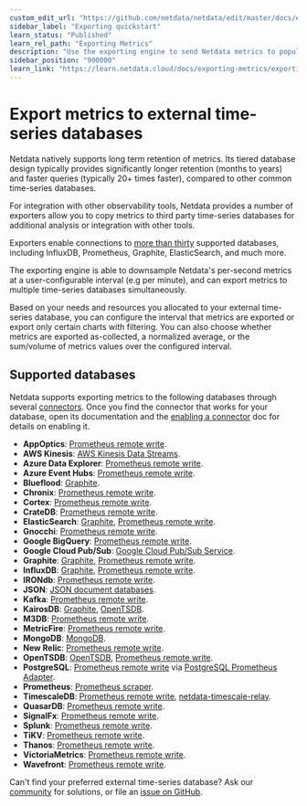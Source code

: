 ```yaml
---
custom_edit_url: "https://github.com/netdata/netdata/edit/master/docs/exporting-metrics/README.md"
sidebar_label: "Exporting quickstart"
learn_status: "Published"
learn_rel_path: "Exporting Metrics"
description: "Use the exporting engine to send Netdata metrics to popular external time series databases for long-term storage or further analysis."
sidebar_position: "900000"
learn_link: "https://learn.netdata.cloud/docs/exporting-metrics/exporting-quickstart"
---
```


# Export metrics to external time-series databases

Netdata natively supports long term retention of metrics. Its tiered database design typically provides significantly longer retention (months to years) and faster queries (typically 20+ times faster), compared to other common time-series databases.

For integration with other observability tools, Netdata provides a number of exporters allow you to copy metrics to third party time-series databases for additional analysis or integration with other tools.

Exporters enable connections to [more than thirty](#supported-databases) supported databases, including InfluxDB, Prometheus, Graphite, ElasticSearch, and much more.

The exporting engine is able to downsample Netdata's per-second metrics at a user-configurable interval (e.g per minute), and can export metrics to multiple time-series databases simultaneously.

Based on your needs and resources you allocated to your external time-series database, you can configure the interval
that metrics are exported or export only certain charts with filtering. You can also choose whether metrics are exported
as-collected, a normalized average, or the sum/volume of metrics values over the configured interval.

## Supported databases

Netdata supports exporting metrics to the following databases through several
[connectors](/docs/exporting-metrics/exporting-reference#features). Once you find the connector that works for your database, open its
documentation and the [enabling a connector](/docs/exporting-metrics/enable-an-exporting-connector) doc for details on enabling it.

- **AppOptics**: [Prometheus remote write](/docs/exporting-metrics/prometheus-remote-write).
- **AWS Kinesis**: [AWS Kinesis Data Streams](/docs/exporting-metrics/aws-kinesis).
- **Azure Data Explorer**: [Prometheus remote write](/docs/exporting-metrics/prometheus-remote-write).
- **Azure Event Hubs**: [Prometheus remote write](/docs/exporting-metrics/prometheus-remote-write).
- **Blueflood**: [Graphite](/docs/exporting-metrics/graphite).
- **Chronix**: [Prometheus remote write](/docs/exporting-metrics/prometheus-remote-write).
- **Cortex**: [Prometheus remote write](/docs/exporting-metrics/prometheus-remote-write).
- **CrateDB**: [Prometheus remote write](/docs/exporting-metrics/prometheus-remote-write).
- **ElasticSearch**: [Graphite](/docs/exporting-metrics/graphite), [Prometheus remote write](/docs/exporting-metrics/prometheus-remote-write).
- **Gnocchi**: [Prometheus remote write](/docs/exporting-metrics/prometheus-remote-write).
- **Google BigQuery**: [Prometheus remote write](/docs/exporting-metrics/prometheus-remote-write).
- **Google Cloud Pub/Sub**: [Google Cloud Pub/Sub Service](/docs/exporting-metrics/google-cloud-pub-sub).
- **Graphite**: [Graphite](/docs/exporting-metrics/graphite), [Prometheus remote write](/docs/exporting-metrics/prometheus-remote-write).
- **InfluxDB**: [Graphite](/docs/exporting-metrics/graphite), [Prometheus remote write](/docs/exporting-metrics/prometheus-remote-write).
- **IRONdb**: [Prometheus remote write](/docs/exporting-metrics/prometheus-remote-write).
- **JSON**: [JSON document databases](/docs/exporting-metrics/json).
- **Kafka**: [Prometheus remote write](/docs/exporting-metrics/prometheus-remote-write).
- **KairosDB**: [Graphite](/docs/exporting-metrics/graphite), [OpenTSDB](/docs/exporting-metrics/opentsdb).
- **M3DB**: [Prometheus remote write](/docs/exporting-metrics/prometheus-remote-write).
- **MetricFire**: [Prometheus remote write](/docs/exporting-metrics/prometheus-remote-write).
- **MongoDB**: [MongoDB](/docs/exporting-metrics/mongodb).
- **New Relic**: [Prometheus remote write](/docs/exporting-metrics/prometheus-remote-write).
- **OpenTSDB**: [OpenTSDB](/docs/exporting-metrics/opentsdb), [Prometheus remote write](/docs/exporting-metrics/prometheus-remote-write).
- **PostgreSQL**: [Prometheus remote write](/docs/exporting-metrics/prometheus-remote-write) via [PostgreSQL Prometheus Adapter](https://github.com/CrunchyData/postgresql-prometheus-adapter).
- **Prometheus**: [Prometheus scraper](/docs/exporting-metrics/prometheus).
- **TimescaleDB**: [Prometheus remote write](/docs/exporting-metrics/prometheus-remote-write), [netdata-timescale-relay](https://github.com/netdata/netdata/blob/master/src/exporting/TIMESCALE.md).
- **QuasarDB**: [Prometheus remote write](/docs/exporting-metrics/prometheus-remote-write).
- **SignalFx**: [Prometheus remote write](/docs/exporting-metrics/prometheus-remote-write).
- **Splunk**: [Prometheus remote write](/docs/exporting-metrics/prometheus-remote-write).
- **TiKV**: [Prometheus remote write](/docs/exporting-metrics/prometheus-remote-write).
- **Thanos**: [Prometheus remote write](/docs/exporting-metrics/prometheus-remote-write).
- **VictoriaMetrics**: [Prometheus remote write](/docs/exporting-metrics/prometheus-remote-write).
- **Wavefront**: [Prometheus remote write](/docs/exporting-metrics/prometheus-remote-write).

Can't find your preferred external time-series database? Ask our [community](https://community.netdata.cloud/) for solutions, or file an [issue on GitHub](https://github.com/netdata/netdata/issues/new?assignees=&labels=bug%2Cneeds+triage&template=BUG_REPORT.yml).
